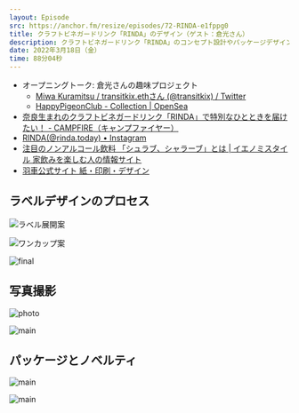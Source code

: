 ```yaml
---
layout: Episode
src: https://anchor.fm/resize/episodes/72-RINDA-e1fppg0
title: クラフトビネガードリンク「RINDA」のデザイン（ゲスト：倉光さん）
description: クラフトビネガードリンク「RINDA」のコンセプト設計やパッケージデザインについて、デザイナーの倉光美和さん（@transitkix）をゲストに迎えて話しました。
date: 2022年3月18日（金）
time: 88分04秒
---
```


- オープニングトーク: 倉光さんの趣味プロジェクト
    - [Miwa Kuramitsu / transitkix.ethさん (@transitkix) / Twitter](https://twitter.com/transitkix)
    - [HappyPigeonClub - Collection | OpenSea](https://opensea.io/collection/happy-pigeon-club)
- [奈良生まれのクラフトビネガードリンク「RINDA」で特別なひとときを届けたい！ - CAMPFIRE（キャンプファイヤー）](https://camp-fire.jp/projects/view/550881)
- [RINDA(@rinda.today) • Instagram](https://www.instagram.com/rinda.today/)
- [注目のノンアルコール飲料 「シュラブ、シャラーブ」とは | イエノミスタイル 家飲みを楽しむ人の情報サイト](https://www.ienomistyle.com/trend/20200824-4284)
- [羽車公式サイト 紙・印刷・デザイン](https://www.haguruma.co.jp/store)

## ラベルデザインのプロセス

![ラベル展開案](/ep_contents_images/72/idea1.png)

![ワンカップ案](/ep_contents_images/72/idea2.png)

![final](/ep_contents_images/72/final.jpg)

## 写真撮影

![photo](/ep_contents_images/72/photo.jpg)

![main](/ep_contents_images/72/main.png)

## パッケージとノベルティ

![main](/ep_contents_images/72/pouch.png)

![main](/ep_contents_images/72/novelty.png)
